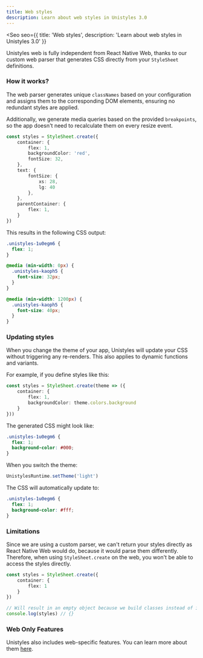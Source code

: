 ```yaml
---
title: Web styles
description: Learn about web styles in Unistyles 3.0
---
```



<Seo
    seo={{
        title: 'Web styles',
        description: 'Learn about web styles in Unistyles 3.0'
    }}
>

Unistyles web is fully independent from React Native Web, thanks to our custom web parser that generates CSS directly from your `StyleSheet` definitions.

### How it works?

The web parser generates unique `classNames` based on your configuration and assigns them to the corresponding DOM elements, ensuring no redundant styles are applied.

Additionally, we generate media queries based on the provided `breakpoints`, so the app doesn't need to recalculate them on every resize event.

```ts
const styles = StyleSheet.create({
    container: {
        flex: 1,
        backgroundColor: 'red',
        fontSize: 32,
    },
    text: {
        fontSize: {
            xs: 28,
            lg: 40
        },
    },
    parentContainer: {
        flex: 1,
    }
})
```

This results in the following CSS output:

```css
.unistyles-1u0egm6 {
  flex: 1;
}

@media (min-width: 0px) {
  .unistyles-kaoph5 {
    font-size: 32px;
  }
}

@media (min-width: 1200px) {
  .unistyles-kaoph5 {
    font-size: 40px;
  }
}
```

### Updating styles

When you change the theme of your app, Unistyles will update your CSS without triggering any re-renders. This also applies to dynamic functions and variants.

For example, if you define styles like this:

```ts
const styles = StyleSheet.create(theme => ({
    container: {
        flex: 1,
        backgroundColor: theme.colors.background
    }
}))
```

The generated CSS might look like:

```css
.unistyles-1u0egm6 {
  flex: 1;
  background-color: #000;
}
```

When you switch the theme:

```ts
UnistylesRuntime.setTheme('light')
```

The CSS will automatically update to:

```css
.unistyles-1u0egm6 {
  flex: 1;
  background-color: #fff;
}
```

### Limitations

Since we are using a custom parser, we can't return your styles directly as React Native Web would do, because it would parse them differently.
Therefore, when using `StyleSheet.create` on the web, you won't be able to access the styles directly.

```ts
const styles = StyleSheet.create({
    container: {
        flex: 1
    }
})

// Will result in an empty object because we build classes instead of inline styles
console.log(styles) // {}
```

### Web Only Features

Unistyles also includes web-specific features. You can learn more about them [here](/v3/references/web-only).

</Seo>

